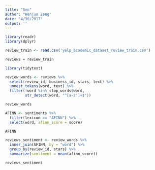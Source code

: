 ```yaml
---
title: "Sen"
author: "Wenjun Zeng"
date: "4/30/2017"
output: ''
---
```


```r
library(readr)
library(dplyr)

review_train <- read.csv('yelp_academic_dataset_review_train.csv')

reviews = review_train

library(tidytext)

review_words <- reviews %>%
  select(review_id, business_id, stars, text) %>%
  unnest_tokens(word, text) %>%
  filter(!word %in% stop_words$word,
         str_detect(word, "^[a-z']+$"))

review_words

AFINN <- sentiments %>%
  filter(lexicon == "AFINN") %>%
  select(word, afinn_score = score)

AFINN

reviews_sentiment <- review_words %>%
  inner_join(AFINN, by = "word") %>%
  group_by(review_id, stars) %>%
  summarize(sentiment = mean(afinn_score))

reviews_sentiment

```
